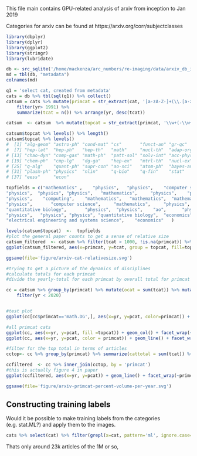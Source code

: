This file main contains GPU-related analysis of arxiv from inception to Jan 2019

Categories for arxiv can be found at https://arxiv.org/corr/subjectclasses


```r
library(dbplyr)
library(dplyr)
library(ggplot2)
library(stringr)
library(lubridate)

db <- src_sqlite('/home/mackenza/arc_numbers/re-imaging/data/arxiv_db_images.sqlite3', create=FALSE)
md = tbl(db, "metadata")
colnames(md)
```

```r
q1 = 'select cat, created from metadata'
cats = db %>% tbl(sql(q1)) %>% collect()
catsum = cats %>% mutate(primcat = str_extract(cat, '[a-zA-Z-]+(\\.[a-zA-Z-]+)?'), yr = year(created)) %>%  group_by(yr, primcat) %>% 
    filter(yr> 1991) %>%
    summarize(tcat = n()) %>% arrange(yr, desc(tcat))

catsum  <- catsum  %>% mutate(topcat = str_extract(primcat, '\\w+(-\\w+)?')) %>% mutate(topcat = factor(topcat))

catsum$topcat %>% levels() %>% length()
catsum$topcat %>% levels()
#  [1] "alg-geom" "astro-ph" "cond-mat" "cs"       "funct-an" "gr-qc"   
#  [7] "hep-lat"  "hep-ph"   "hep-th"   "math"     "nucl-th"  "adap-org"
# [13] "chao-dyn" "comp-gas" "math-ph"  "patt-sol" "solv-int" "acc-phys"
# [19] "chem-ph"  "cmp-lg"   "dg-ga"    "hep-ex"   "mtrl-th"  "nucl-ex" 
# [25] "q-alg"    "quant-ph" "supr-con" "ao-sci"   "atom-ph"  "bayes-an"
# [31] "plasm-ph" "physics"  "nlin"     "q-bio"    "q-fin"    "stat"    
# [37] "eess"     "econ"    

topfields = c("mathematics" ,    "physics",   "physics",    "computer science",      "mathematics",   "physics",  
"physics",  "physics", "physics",   "mathematics",     "physics",    "physics", 
"physics",    "computing",    "mathematics",   "mathematics",  "mathematics",   "physics",
"physics",       "computer science",     "mathematics",     "physics", "physics",  "physics",  
"quantitative biology",       "physics",  "physics",    "ao",      "physics",    "statistics",  
"physics",   "physics", "physics", "quantitative biology",  "economics", "statistics",  
"electrical engineering and systems science",    "economics"   )

levels(catsum$topcat)  <-  topfields
#plot the general paper counts to get a sense of relative size
catsum_filtered  <- catsum %>% filter(tcat > 1000, !is.na(primcat)) %>% group_by(topcat) %>% arrange(primcat) %>% mutate(primcat = factor(primcat)) 
ggplot(catsum_filtered, aes(x=primcat, y=tcat, group = topcat, fill=topcat)) + geom_col() + coord_flip() +  theme( legend.text = element_text(size=15), legend.position= c(0.85, 0.95),  axis.text =  element_text(size=14), title = element_text(size = 16)) + ggtitle('Relative size of arxiv categories', subtitle = 'Categories with count <1000 articles not shown') + labs(fill='Primary discipline', x = 'Sub-field',  y = 'Articles') + scale_x_discrete(limits = rev(levels(catsum$primcat)))

ggsave(file='figure/arxiv-cat-relativesize.svg')

#trying to get a picture of the dynamics of disciplines
#calculate totals for each primcat
#divide the yearly-total for each primcat by overall total for primcat

cc = catsum %>% group_by(primcat) %>% mutate(ocat = sum(tcat)) %>% mutate(pcat = tcat/ocat*100) %>%
    filter(yr < 2020)


#test plot
ggplot(cc[cc$primcat=='math.DG',], aes(x=yr, y=pcat, color=primcat)) + geom_line()

#all primcat cats
ggplot(cc, aes(x=yr, y=pcat, fill =topcat)) + geom_col() + facet_wrap(~primcat) +  theme(legend.position = "none") + ggtitle('All primary categories 1991-2018',  '% of publications in a given category appearing each year') + xlab('Year') + ylab('% of overall volume')
ggplot(cc, aes(x=yr, y=pcat, color = primcat)) + geom_line() + facet_wrap(~primcat) +  theme(legend.position = "none") + ggtitle('All primary categories 1991-2018',  '% of publications in a given category appearing each year') + xlab('Year') + ylab('% of overall volume')

#filter for the top total in terms of articles
cctop<- cc %>% group_by(primcat) %>% summarize(cattotal = sum(tcat)) %>% top_n(60)

ccfiltered  <- cc %>% inner_join(cctop, by = 'primcat') 
#this is actually figure 4 in paper
ggplot(ccfiltered, aes(x=yr, y=pcat)) + geom_line() + facet_wrap(~primcat) +  theme(legend.position = "none", strip.text = element_text(size=14)) + ggtitle('All primary categories 1991-2019',  '% of articles in a given category appearing each year') + xlab('Year') + ylab('% of overall volume')

ggsave(file='figure/arxiv-primcat-percent-volume-per-year.svg')
```

## Constructing training labels

Would it be possible to make training labels from the categories (e.g. stat.ML?) and apply them to the images.

```r

cats %>% select(cat) %>% filter(grepl(x=cat, pattern='ml', ignore.case=TRUE)) %>% summarise(total_ml = n(), tot= 1.2e6, ratio = total_ml/tot*100)

```

Thats only around 23k articles of the 1M or so, 
